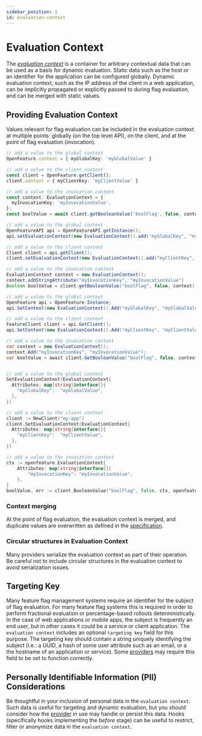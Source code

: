 ```yaml
---
sidebar_position: 1
id: evaluation-context
---
```



# Evaluation Context

The [_evaluation context_](/docs/specification/glossary#evaluation-context) is a container for arbitrary contextual data that can be used as a basis for dynamic evaluation. Static data such as the host or an identifier for the application can be configured globally. Dynamic evaluation context, such as the IP address of the client in a web application, can be implicitly propagated or explicitly passed to during flag evaluation, and can be merged with static values.

## Providing Evaluation Context

Values relevant for flag evaluation can be included in the evaluation context at multiple points: globally (on the top level API), on the client, and at the point of flag evaluation (invocation).

<Tabs groupId="code">
<TabItem value="js" label="TypeScript">

```ts
// add a value to the global context
OpenFeature.context = { myGlobalKey: 'myGlobalValue' }

// add a value to the client context
const client = OpenFeature.getClient();
client.context = { myClientKey: 'myClientValue' }

// add a value to the invocation context
const context: EvaluationContext = {
  myInvocationKey: 'myInvocationValue',
};
const boolValue = await client.getBooleanValue('boolFlag', false, context);
```

</TabItem>
<TabItem value="java" label="Java">

```java
// add a value to the global context
OpenFeatureAPI api = OpenFeatureAPI.getInstance();
api.setEvaluationContext(new EvaluationContext().add("myGlobalKey", "myGlobalValue"));

// add a value to the client context
Client client = api.getClient();
client.setEvaluationContext(new EvaluationContext().add("myClientKey", "myClientValue"));

// add a value to the invocation context
EvaluationContext context = new EvaluationContext();
context.addStringAttribute("myInvocationKey", "myInvocationValue")
Boolean boolValue = client.getBooleanValue("boolFlag", false, context);
```

</TabItem>
<TabItem value="csharp" label="C#">

```csharp
// add a value to the global context
OpenFeature api = OpenFeature.Instance;
api.SetContext(new EvaluationContext().Add("myGlobalKey", "myGlobalValue"));

// add a value to the client context
FeatureClient client = api.GetClient();
api.SetContext(new EvaluationContext().Add("myClientKey", "myClientValue"));

// add a value to the invocation context
var context = new EvaluationContext();
context.Add("myInvocationKey", "myInvocationValue");
var boolValue = await client.GetBooleanValue("boolFlag", false, context);
```

</TabItem>
<TabItem value="go" label="Go">

```go

// add a value to the global context
SetEvaluationContext(EvaluationContext{
  Attributes: map[string]interface{}{
    "myGlobalKey":  "myGlobalValue",
  },
})

// add a value to the client context
client := NewClient("my-app")
client.SetEvaluationContext(EvaluationContext{
  Attributes: map[string]interface{}{
    "myClientKey":  "myClientValue",
  },
})

// add a value to the invocation context
ctx := openfeature.EvaluationContext{
    Attributes: map[string]interface{}{
        "myInvocationKey": "myInvocationValue",
    },
}
boolValue, err := client.BooleanValue("boolFlag", false, ctx, openfeature.EvaluationOptions{})
```

</TabItem>
</Tabs>

### Context merging

At the point of flag evaluation, the evaluation context is merged, and duplicate values are overwritten as defined in the [specification](/docs/specification/sections/evaluation-context#merging-context).

### Circular structures in Evaluation Context

Many providers serialize the evaluation context as part of their operation. Be careful not to include circular structures in the evaluation context to avoid serialization issues.

## Targeting Key

Many feature flag management systems require an identifier for the subject of flag evaluation. For many feature flag systems this is required in order to perform fractional evaluation or percentage-based rollouts deterministically. In the case of web applications or mobile apps, the subject is frequently an end user, but in other cases it could be a service or client application. The `evaluation context` includes an optional `targeting key` field for this purpose. The targeting key should contain a string uniquely identifying the subject (i.e.: a UUID, a hash of some user attribute such as an email, or a the hostname of an application or service). Some [providers](/docs/reference/concepts/provider) may require this field to be set to function correctly.

## Personally Identifiable Information (PII) Considerations

Be thoughtful in your inclusion of personal data in the `evaluation context`. Such data is useful for targeting and dynamic evaluation, but you should consider how the [provider](/docs/reference/concepts/provider) in use may handle or persist this data. Hooks (specifically hooks implementing the _before_ stage) can be useful to restrict, filter or anonymize data in the `evaluation context`.

